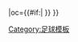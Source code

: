 {{fb team |t=卡昂 |tan=卡昂足球俱樂部 |tc=FRA |abb={{#if:{{{abb|}}}|CAE{{0}}}} |oc={{#if:{{{oc|}}}|{{{oc}}} }} }}<!--
--><noinclude>[[Category:足球模板]]</noinclude>